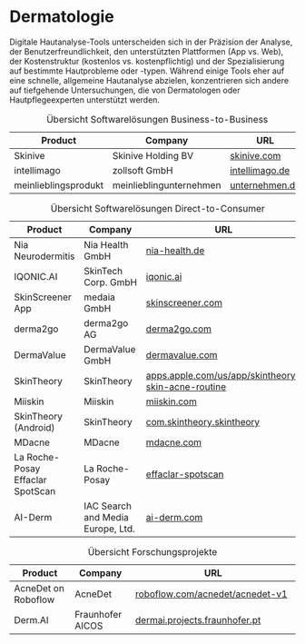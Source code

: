 # Dermatologie

Digitale Hautanalyse-Tools unterscheiden sich in der Präzision der Analyse, der Benutzerfreundlichkeit, den unterstützten Plattformen (App vs. Web), der Kostenstruktur (kostenlos vs. kostenpflichtig) und der Spezialisierung auf bestimmte Hautprobleme oder -typen. Während einige Tools eher auf eine schnelle, allgemeine Hautanalyse abzielen, konzentrieren sich andere auf tiefgehende Untersuchungen, die von Dermatologen oder Hautpflegeexperten unterstützt werden. 

| Product                  | Company                  | URL                                                                 |
|--------------------------|--------------------------|---------------------------------------------------------------------|
| Skinive                  | Skinive Holding BV       | [skinive.com](https://skinive.com/de/for-specialists/)              |
| intellimago              | zollsoft GmbH            | [intellimago.de](https://intellimago.de)                            |
| meinlieblingsprodukt|meinlieblingunternehmen|[unternehmen.de](https://example.com/)|

: Übersicht Softwarelösungen Business-to-Business

| Product                  | Company                  | URL                                                                 |
|--------------------------|--------------------------|---------------------------------------------------------------------|
| Nia Neurodermitis       | Nia Health GmbH          | [nia-health.de](https://www.nia-health.de/)                         |
| IQONIC.AI                | SkinTech Corp. GmbH      | [iqonic.ai](https://www.iqonic.ai/de)                               |
| SkinScreener App         | medaia GmbH              | [skinscreener.com](https://skinscreener.com)                        |
| derma2go                 | derma2go AG              | [derma2go.com](https://www.derma2go.com)                             |
| DermaValue                | DermaValue GmbH          | [dermavalue.com](https://www.dermavalue.com/de/)                    |
| SkinTheory               | SkinTheory               | [apps.apple.com/us/app/skintheory-skin-acne-routine](https://apps.apple.com/us/app/skintheory-skin-acne-routine/id1490049787) |
| Miiskin                  | Miiskin                  | [miiskin.com](https://miiskin.com/)                                  |
| SkinTheory (Android)     | SkinTheory               | [com.skintheory.skintheory](https://play.google.com/store/apps/details?id=com.skintheory.skintheory&pli=1) |
| MDacne                   | MDacne                   | [mdacne.com](https://www.mdacne.com/)                                |
| La Roche-Posay Effaclar SpotScan | La Roche-Posay      | [effaclar-spotscan](https://www.larocheposay.de/event/effaclar-spotscan) |
| AI-Derm                  | IAC Search and Media Europe, Ltd. | [ai-derm.com](https://ai-derm.com/)                                 |

: Übersicht Softwarelösungen Direct-to-Consumer

| Product                  | Company                  | URL                                                                 |
|--------------------------|--------------------------|---------------------------------------------------------------------|
| AcneDet on Roboflow      | AcneDet                  | [roboflow.com/acnedet/acnedet-v1](https://universe.roboflow.com/acnedet/acnedet-v1) |
| Derm.AI                  | Fraunhofer AICOS         | [dermai.projects.fraunhofer.pt](http://dermai.projects.fraunhofer.pt/index.html) |

: Übersicht Forschungsprojekte
